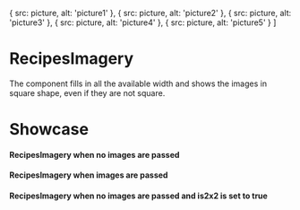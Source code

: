 
  {
    src: picture,
    alt: 'picture1'
  },
  {
    src: picture,
    alt: 'picture2'
  },
  {
    src: picture,
    alt: 'picture3'
  },
  {
    src: picture,
    alt: 'picture4'
  },
  {
    src: picture,
    alt: 'picture5'
  }
]

<Meta title="RecipesImagery" component={RecipesImagery} />

# RecipesImagery
<Props of={RecipesImagery} />

The component fills in all the available width and shows the images in square shape, even if they are not square.

# Showcase
#### RecipesImagery when no images are passed
<Preview>
  <div className={css.wrapper}>
    <RecipesImagery />
  </div>
</Preview>

#### RecipesImagery when images are passed
<Preview>
  <Story name="RecipesImagery">
    <div className={css.wrapper}>
      <RecipesImagery
        items={select(
          'images',
          {
            '0 images': [],
            '3 images': THREE_IMAGES,
            '5 images': FIVE_IMAGES,
          },
          THREE_IMAGES
        )}
        is2x2={boolean('is2x2', false)}
      />
    </div>
  </Story>
</Preview>

#### RecipesImagery when no images are passed and is2x2 is set to true
<Preview>
  <div className={css.wrapperIs2x2}>
    <RecipesImagery is2x2={true} />
  </div>
</Preview>
